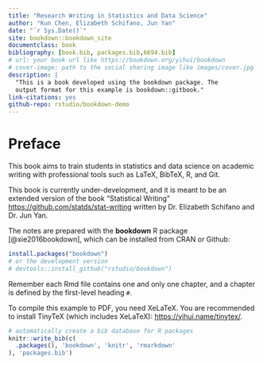```yaml
--- 
title: "Research Writing in Statistics and Data Science"
author: "Kun Chen, Elizabeth Schifano, Jun Yan"
date: "`r Sys.Date()`"
site: bookdown::bookdown_site
documentclass: book
bibliography: [book.bib, packages.bib,6694.bib]
# url: your book url like https://bookdown.org/yihui/bookdown
# cover-image: path to the social sharing image like images/cover.jpg
description: |
  "This is a book developed using the bookdown package. The
  output format for this example is bookdown::gitbook."
link-citations: yes
github-repo: rstudio/bookdown-demo
---
```


# Preface {-}

This book aims to train students in statistics and data science on academic
writing with professional tools such as LaTeX, BibTeX, R, and Git. 

This book is currently under-development, and it is meant to be 
an extended version of the book "Statistical Writing" <https://github.com/statds/stat-writing> written by Dr. Elizabeth Schifano and Dr. Jun Yan.

The notes are prepared with the **bookdown** R package [@xie2016bookdown], 
which can be installed from CRAN or Github: 

```r
install.packages("bookdown")
# or the development version
# devtools::install_github("rstudio/bookdown")
```

Remember each Rmd file contains one and only one chapter, and a chapter is
defined by the first-level heading `#`.


To compile this example to PDF, you need XeLaTeX. You are recommended to install
TinyTeX (which includes XeLaTeX): <https://yihui.name/tinytex/>.


```r
# automatically create a bib database for R packages
knitr::write_bib(c(
  .packages(), 'bookdown', 'knitr', 'rmarkdown'
), 'packages.bib')
```
